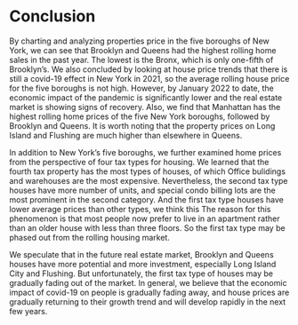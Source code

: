 # Conclusion
By charting and analyzing properties price in the five boroughs of New York, we can see that Brooklyn and Queens had the highest rolling home sales in the past year. The lowest is the Bronx, which is only one-fifth of Brooklyn's. We also concluded by looking at house price trends that there is still a covid-19 effect in New York in 2021, so the average rolling house price for the five boroughs is not high. However, by January 2022 to date, the economic impact of the pandemic is significantly lower and the real estate market is showing signs of recovery. Also, we find that Manhattan has the highest rolling home prices of the five New York boroughs, followed by Brooklyn and Queens. It is worth noting that the property prices on Long Island and Flushing are much higher than elsewhere in Queens.

In addition to New York's five boroughs, we further examined home prices from the perspective of four tax types for housing. We learned that the fourth tax property has the most types of houses, of which Office bulidings and warehouses are the most expensive. Nevertheless, the second tax type houses have more number of units, and special condo billing lots are the most prominent in the second category. And the first tax type houses have lower average prices than other types, we think this The reason for this phenomenon is that most people now prefer to live in an apartment rather than an older house with less than three floors. So the first tax type may be phased out from the rolling housing market.

We speculate that in the future real estate market, Brooklyn and Queens houses have more potential and more investment, especially Long Island City and Flushing. But unfortunately, the first tax type of houses may be gradually fading out of the market. In general, we believe that the economic impact of covid-19 on people is gradually fading away, and house prices are gradually returning to their growth trend and will develop rapidly in the next few years.
